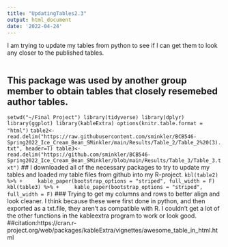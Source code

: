 ```yaml
---
title: "UpdatingTables2.3"
output: html_document
date: '2022-04-24'
---
```

I am trying to update my tables from python to see if I can get them to look any closer to the published tables. 

```install.packages("kableExtra")
```
## This package was used by another group member to obtain tables that closely resemebed author tables.

```setwd("~/Final Project")
library(tidyverse)
library(dplyr)
library(ggplot)
library(kableExtra)
options(knitr.table.format = "html")
```
```table2<-read.delim("https://raw.githubusercontent.com/sminkler/BCB546-Spring2022_Ice_Cream_Bean_SMinkler/main/Results/Table_2/Table_2%20(3).txt", header=T)
table3<-read.delim("https://github.com/sminkler/BCB546-Spring2022_Ice_Cream_Bean_SMinkler/blob/main/Results/Table_3/Table_3.txt")```
## I downloaded all of the necessary packages to try to update my tables and loaded my table files from github into my R-project.
```kbl(table2) %>%
+     kable_paper(bootstrap_options = "striped", full_width = F)
kbl(table3) %>%
+     kable_paper(bootstrap_options = "striped", full_width = F)```
### Trying to get my columns and rows to better align and look cleaner. I think because these were first done in python, and then exported as a txt.file, they aren't as compatible with R. I couldn't get a lot of the other functions in the kableextra program to work or look good. 
##citation:https://cran.r-project.org/web/packages/kableExtra/vignettes/awesome_table_in_html.html

